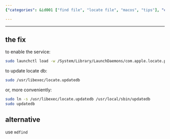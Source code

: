 ```yaml
---
{"categories": &id001 ["find file", "locate file", "macos", "tips"], "category": "Software Troubleshooting", "date": "2022-08-07 05:34:18", "description": "This article compares two methods for fixing and updating the locate command in MacOS. Comment A utilizes a launch daemon and terminal commands, while Comment B suggests repairing it using &grave;mdfind&grave; terminal commands.", "tags": *id001, "title": "MacOS locate fix and alternative"}

---
```


------

## the fix

to enable the service:

```bash
sudo launchctl load -w /System/Library/LaunchDaemons/com.apple.locate.plist

```

to update locate db:

```bash
sudo /usr/libexec/locate.updatedb

```

or, more conveniently:

```bash
sudo ln -s /usr/libexec/locate.updatedb /usr/local/sbin/updatedb
sudo updatedb

```

## alternative

use `mdfind`

